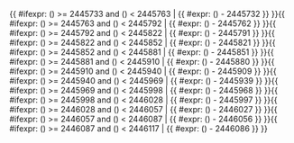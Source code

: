 <includeonly>{{ #ifexpr: ({{{1}}}) >= 2445733 and ({{{1}}}) < 2445763 | {{ #expr: ({{{1}}}) - 2445732 }} }}{{ #ifexpr: ({{{1}}}) >= 2445763 and ({{{1}}}) < 2445792 | {{ #expr: ({{{1}}}) - 2445762 }} }}{{ #ifexpr: ({{{1}}}) >= 2445792 and ({{{1}}}) < 2445822 | {{ #expr: ({{{1}}}) - 2445791 }} }}{{ #ifexpr: ({{{1}}}) >= 2445822 and ({{{1}}}) < 2445852 | {{ #expr: ({{{1}}}) - 2445821 }} }}{{ #ifexpr: ({{{1}}}) >= 2445852 and ({{{1}}}) < 2445881 | {{ #expr: ({{{1}}}) - 2445851 }} }}{{ #ifexpr: ({{{1}}}) >= 2445881 and ({{{1}}}) < 2445910 | {{ #expr: ({{{1}}}) - 2445880 }} }}{{ #ifexpr: ({{{1}}}) >= 2445910 and ({{{1}}}) < 2445940 | {{ #expr: ({{{1}}}) - 2445909 }} }}{{ #ifexpr: ({{{1}}}) >= 2445940 and ({{{1}}}) < 2445969 | {{ #expr: ({{{1}}}) - 2445939 }} }}{{ #ifexpr: ({{{1}}}) >= 2445969 and ({{{1}}}) < 2445998 | {{ #expr: ({{{1}}}) - 2445968 }} }}{{ #ifexpr: ({{{1}}}) >= 2445998 and ({{{1}}}) < 2446028 | {{ #expr: ({{{1}}}) - 2445997 }} }}{{ #ifexpr: ({{{1}}}) >= 2446028 and ({{{1}}}) < 2446057 | {{ #expr: ({{{1}}}) - 2446027 }} }}{{ #ifexpr: ({{{1}}}) >= 2446057 and ({{{1}}}) < 2446087 | {{ #expr: ({{{1}}}) - 2446056 }} }}{{ #ifexpr: ({{{1}}}) >= 2446087 and ({{{1}}}) < 2446117 | {{ #expr: ({{{1}}}) - 2446086 }} }}</includeonly><noinclude>{{Chinese calendar/doc}}

[[Category:中國農曆模板|{{PAGENAME}}]]


</noinclude>